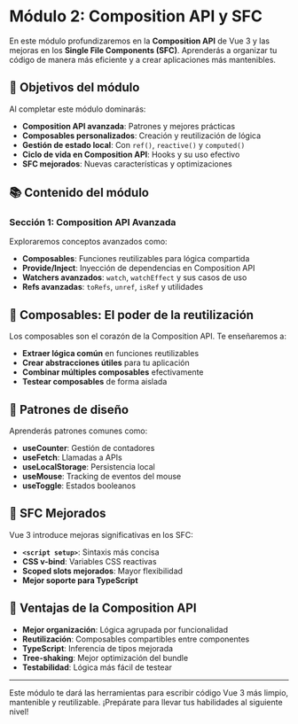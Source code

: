 # Módulo 2: Composition API y SFC

En este módulo profundizaremos en la **Composition API** de Vue 3 y las mejoras en los **Single File Components (SFC)**. Aprenderás a organizar tu código de manera más eficiente y a crear aplicaciones más mantenibles.

## 🎯 Objetivos del módulo

Al completar este módulo dominarás:

- **Composition API avanzada**: Patrones y mejores prácticas
- **Composables personalizados**: Creación y reutilización de lógica
- **Gestión de estado local**: Con `ref()`, `reactive()` y `computed()`
- **Ciclo de vida en Composition API**: Hooks y su uso efectivo
- **SFC mejorados**: Nuevas características y optimizaciones

## 📚 Contenido del módulo

### Sección 1: Composition API Avanzada

Exploraremos conceptos avanzados como:

- **Composables**: Funciones reutilizables para lógica compartida
- **Provide/Inject**: Inyección de dependencias en Composition API
- **Watchers avanzados**: `watch`, `watchEffect` y sus casos de uso
- **Refs avanzadas**: `toRefs`, `unref`, `isRef` y utilidades

## 🧩 Composables: El poder de la reutilización

Los composables son el corazón de la Composition API. Te enseñaremos a:

- **Extraer lógica común** en funciones reutilizables
- **Crear abstracciones útiles** para tu aplicación
- **Combinar múltiples composables** efectivamente
- **Testear composables** de forma aislada

## 🔄 Patrones de diseño

Aprenderás patrones comunes como:

- **useCounter**: Gestión de contadores
- **useFetch**: Llamadas a APIs
- **useLocalStorage**: Persistencia local
- **useMouse**: Tracking de eventos del mouse
- **useToggle**: Estados booleanos

## 🎨 SFC Mejorados

Vue 3 introduce mejoras significativas en los SFC:

- **`<script setup>`**: Sintaxis más concisa
- **CSS v-bind**: Variables CSS reactivas
- **Scoped slots mejorados**: Mayor flexibilidad
- **Mejor soporte para TypeScript**

## 🚀 Ventajas de la Composition API

- **Mejor organización**: Lógica agrupada por funcionalidad
- **Reutilización**: Composables compartibles entre componentes
- **TypeScript**: Inferencia de tipos mejorada
- **Tree-shaking**: Mejor optimización del bundle
- **Testabilidad**: Lógica más fácil de testear

---

Este módulo te dará las herramientas para escribir código Vue 3 más limpio, mantenible y reutilizable. ¡Prepárate para llevar tus habilidades al siguiente nivel!